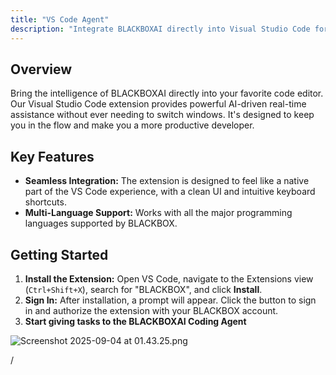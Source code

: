 ```yaml
---
title: "VS Code Agent"
description: "Integrate BLACKBOXAI directly into Visual Studio Code for a seamless, AI-powered development workflow."
---
```


## Overview

Bring the intelligence of BLACKBOXAI directly into your favorite code editor. Our Visual Studio Code extension provides powerful AI-driven real-time assistance without ever needing to switch windows. It's designed to keep you in the flow and make you a more productive developer.

## Key Features

- **Seamless Integration:** The extension is designed to feel like a native part of the VS Code experience, with a clean UI and intuitive keyboard shortcuts.
- **Multi-Language Support:** Works with all the major programming languages supported by BLACKBOX.

## Getting Started

1. **Install the Extension:** Open VS Code, navigate to the Extensions view (`Ctrl+Shift+X`), search for "BLACKBOX", and click **Install**.
2. **Sign In:** After installation, a prompt will appear. Click the button to sign in and authorize the extension with your BLACKBOX account.
3. **Start giving tasks to the BLACKBOXAI Coding Agent**

![Screenshot 2025-09-04 at 01.43.25.png](/images/Screenshot2025-09-04at01.43.25.png)

/